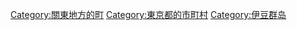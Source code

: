 {{Commonscat|Hachijo, Tokyo}}
{{Catmore}}

{{DEFAULTSORT:Hachijo}}
[[Category:關東地方的町|Category:關東地方的町]]
[[Category:東京都的市町村|Category:東京都的市町村]]
[[Category:伊豆群岛|Category:伊豆群岛]]